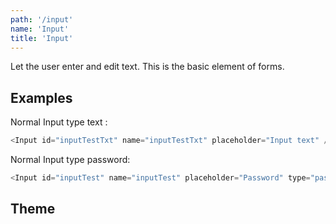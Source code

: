 ```yaml
---
path: '/input'
name: 'Input'
title: 'Input'
---
```


Let the user enter and edit text. This is the basic element of forms.

## Examples

Normal Input type text :

```js
<Input id="inputTestTxt" name="inputTestTxt" placeholder="Input text" />
```

Normal Input type password:

```js
<Input id="inputTest" name="inputTest" placeholder="Password" type="password" />
```

## Theme

<Theme name="components.input" />
